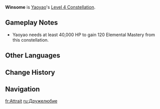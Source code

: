 {{Constellation Infobox
|image         = Constellation Winsome.png
|character     = Yaoyao
|level         = 4
|description   = After using [[Raphanus Sky Cluster]] or [[Moonjade Descent]], Yaoyao's [[Elemental Mastery]] will be increased based on 0.3% of her Max [[HP]] for 8s. The maximum Elemental Mastery she can gain this way is 120.
|scale_att1    = Max HP
|utility1      = Elemental Mastery
}}
'''Winsome''' is [[Yaoyao]]'s [[Level 4 Constellation]].

==Gameplay Notes==
* Yaoyao needs at least 40,000 HP to gain 120 Elemental Mastery from this constellation.

==Other Languages==
{{Other Languages
|en      = Winsome
|zhs     = 爰爰可亲
|zhs_rm  = Yuányuán Kěqīn
|zht     = 爰爰可親
|zht_rm  = Yuányuán Kěqīn
|zh_tl   = 
|ja      = 愛嬌悠々
|ja_rm   = Aikyou Yuuyuu
|ja_tl   = Charming Composure
|ko      = 귀염둥이
|ko_tl   = Cutie
|es      = Tierna dulzura
|es_tl   = 
|fr      = Attrait
|fr_tl   = Appeal
|ru      = Дружелюбие
|ru_tl   = Friendliness
|th      = Winsome
|vi      = Dễ Thương Dễ Gần
|vi_tl   = 
|de      = Knuddelig
|de_tl   = Cuddly
|id      = Winsome
|pt      = Amor Amigável
|pt_tl   = 
|tr      = Neşeli
|tr_tl   = 
|it      = Tenerezza
|it_tl   = Tenderness
}}

==Change History==
{{Change History|3.4}}

==Navigation==
{{Talent Navbox|Yaoyao}}

[[fr:Attrait]]
[[ru:Дружелюбие]]